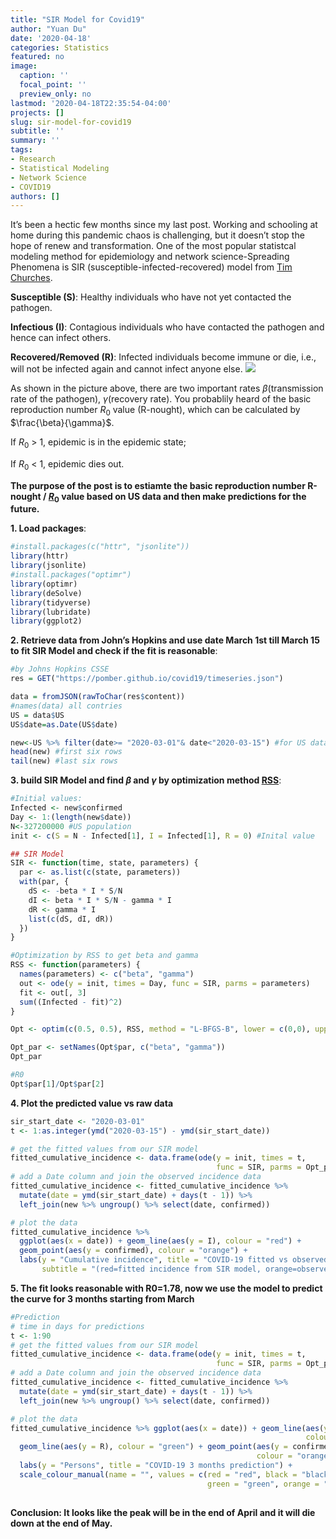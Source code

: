 ```yaml
---
title: "SIR Model for Covid19"
author: "Yuan Du"
date: '2020-04-18'
categories: Statistics
featured: no
image:
  caption: ''
  focal_point: ''
  preview_only: no
lastmod: '2020-04-18T22:35:54-04:00'
projects: []
slug: sir-model-for-covid19
subtitle: ''
summary: ''
tags:
- Research
- Statistical Modeling
- Network Science
- COVID19
authors: []
---
```

It's been a hectic few months since my last post. Working and schooling at home during this pandemic chaos is challenging, but it doesn't stop the hope of renew and transformation. One of the most popular statistcal modeling method for epidemiology and network science-Spreading Phenomena is SIR (susceptible-infected-recovered) model from [Tim Churches](https://timchurches.github.io/blog/posts/2020-02-18-analysing-covid-19-2019-ncov-outbreak-data-with-r-part-1/).

**Susceptible (S)**: Healthy individuals who have not yet contacted the pathogen.

**Infectious (I)**: Contagious individuals who have contacted the pathogen and hence can infect others.

**Recovered/Removed (R)**: Infected individuals become immune or die, i.e., will not be infected again and cannot infect anyone else.
![](/img/SIR-SIRS.png)


As shown in the picture above, there are two important rates $\beta$(transmission rate of the pathogen), $\gamma$(recovery rate). You probablily heard of the basic reproduction number $R_0$ value (R-nought), which can be calculated by $\frac{\beta}{\gamma}$.

If $R_0$ > 1, epidemic is in the epidemic state;

If $R_0$ < 1, epidemic dies out.

**The purpose of the post is to estiamte the basic reproduction number R-nought / [$R_0$](https://en.wikipedia.org/wiki/Basic_reproduction_number) value based on US data and then make predictions for the future.**

**1. Load packages**:
```r
#install.packages(c("httr", "jsonlite"))
library(httr)
library(jsonlite)
#install.packages("optimr")
library(optimr)
library(deSolve)
library(tidyverse)
library(lubridate)
library(ggplot2)
```


**2. Retrieve data from John's Hopkins and use date March 1st till March 15 to fit SIR Model and check if the fit is reasonable**:

```r
#by Johns Hopkins CSSE
res = GET("https://pomber.github.io/covid19/timeseries.json")

data = fromJSON(rawToChar(res$content))
#names(data) all contries 
US = data$US
US$date=as.Date(US$date) 

new<-US %>% filter(date>= "2020-03-01"& date<"2020-03-15") #for US data only
head(new) #first six rows
tail(new) #last six rows

```

**3. build SIR Model and find $\beta$ and $\gamma$ by optimization method [RSS](https://en.wikipedia.org/wiki/Residual_sum_of_squares)**:
```r
#Initial values:
Infected <- new$confirmed
Day <- 1:(length(new$date))
N<-327200000 #US population
init <- c(S = N - Infected[1], I = Infected[1], R = 0) #Inital value

## SIR Model
SIR <- function(time, state, parameters) {
  par <- as.list(c(state, parameters))
  with(par, {
    dS <- -beta * I * S/N
    dI <- beta * I * S/N - gamma * I
    dR <- gamma * I
    list(c(dS, dI, dR))
  })
}

#Optimization by RSS to get beta and gamma
RSS <- function(parameters) {
  names(parameters) <- c("beta", "gamma")
  out <- ode(y = init, times = Day, func = SIR, parms = parameters)
  fit <- out[, 3]
  sum((Infected - fit)^2)
}

Opt <- optim(c(0.5, 0.5), RSS, method = "L-BFGS-B", lower = c(0,0), upper = c(1, 1))

Opt_par <- setNames(Opt$par, c("beta", "gamma"))
Opt_par

#R0
Opt$par[1]/Opt$par[2]

```
**4. Plot the predicted value vs raw data**
```r
sir_start_date <- "2020-03-01"
t <- 1:as.integer(ymd("2020-03-15") - ymd(sir_start_date))

# get the fitted values from our SIR model
fitted_cumulative_incidence <- data.frame(ode(y = init, times = t, 
                                              func = SIR, parms = Opt_par))
# add a Date column and join the observed incidence data
fitted_cumulative_incidence <- fitted_cumulative_incidence %>% 
  mutate(date = ymd(sir_start_date) + days(t - 1)) %>% 
  left_join(new %>% ungroup() %>% select(date, confirmed))

# plot the data
fitted_cumulative_incidence %>% 
  ggplot(aes(x = date)) + geom_line(aes(y = I), colour = "red") + 
  geom_point(aes(y = confirmed), colour = "orange") + 
  labs(y = "Cumulative incidence", title = "COVID-19 fitted vs observed cumulative incidence, US 03/01-03/15", 
       subtitle = "(red=fitted incidence from SIR model, orange=observed incidence)")
```

**5. The fit looks reasonable with R0=1.78, now we use the model to predict the curve for 3 months starting from March**
```r
#Prediction
# time in days for predictions
t <- 1:90
# get the fitted values from our SIR model
fitted_cumulative_incidence <- data.frame(ode(y = init, times = t, 
                                              func = SIR, parms = Opt_par))
# add a Date column and join the observed incidence data
fitted_cumulative_incidence <- fitted_cumulative_incidence %>% 
  mutate(date = ymd(sir_start_date) + days(t - 1)) %>% 
  left_join(new %>% ungroup() %>% select(date, confirmed))

# plot the data
fitted_cumulative_incidence %>% ggplot(aes(x = date)) + geom_line(aes(y = I), 
                                                                  colour = "red") + geom_line(aes(y = S), colour = "black") + 
  geom_line(aes(y = R), colour = "green") + geom_point(aes(y = confirmed), 
                                                       colour = "orange") + scale_y_continuous(labels = scales::comma) + 
  labs(y = "Persons", title = "COVID-19 3 months prediction") + 
  scale_colour_manual(name = "", values = c(red = "red", black = "black", 
                                            green = "green", orange = "orange"), labels = c("Susceptible", 
                                                                                            "Recovered", "Observed incidence", "Infectious"))
```

**Conclusion: It looks like the peak will be in the end of April and it will die down at the end of May.**
